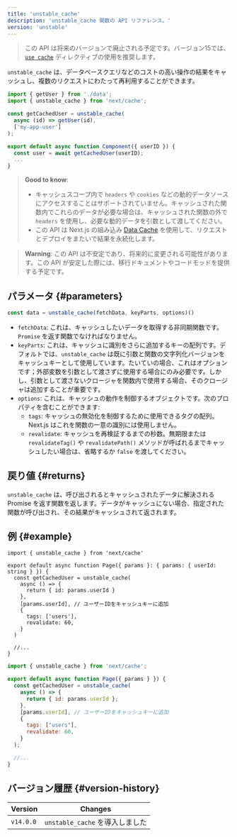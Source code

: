 ```yaml
---
title: 'unstable_cache'
description: 'unstable_cache 関数の API リファレンス。'
version: 'unstable'
---
```


> この API は将来のバージョンで廃止される予定です。バージョン15では、[`use cache`](/docs/app/api-reference/directives/use-cache) ディレクティブの使用を推奨します。

`unstable_cache` は、データベースクエリなどのコストの高い操作の結果をキャッシュし、複数のリクエストにわたって再利用することができます。

```jsx
import { getUser } from './data';
import { unstable_cache } from 'next/cache';

const getCachedUser = unstable_cache(
  async (id) => getUser(id),
  ['my-app-user']
);

export default async function Component({ userID }) {
  const user = await getCachedUser(userID);
  ...
}
```

> **Good to know**:
>
> - キャッシュスコープ内で `headers` や `cookies` などの動的データソースにアクセスすることはサポートされていません。キャッシュされた関数内でこれらのデータが必要な場合は、キャッシュされた関数の外で `headers` を使用し、必要な動的データを引数として渡してください。
> - この API は Next.js の組み込み [Data Cache](/docs/app/building-your-application/caching#data-cache) を使用して、リクエストとデプロイをまたいで結果を永続化します。

> **Warning**: この API は不安定であり、将来的に変更される可能性があります。この API が安定した際には、移行ドキュメントやコードモッドを提供する予定です。

## パラメータ {#parameters}

```jsx
const data = unstable_cache(fetchData, keyParts, options)()
```

- `fetchData`: これは、キャッシュしたいデータを取得する非同期関数です。`Promise` を返す関数でなければなりません。
- `keyParts`: これは、キャッシュに識別をさらに追加するキーの配列です。デフォルトでは、`unstable_cache` は既に引数と関数の文字列化バージョンをキャッシュキーとして使用しています。たいていの場合、これはオプションです；外部変数を引数として渡さずに使用する場合にのみ必要です。しかし、引数として渡さないクロージャを関数内で使用する場合、そのクロージャは追加することが重要です。
- `options`: これは、キャッシュの動作を制御するオブジェクトです。次のプロパティを含むことができます:
  - `tags`: キャッシュの無効化を制御するために使用できるタグの配列。Next.js はこれを関数の一意の識別には使用しません。
  - `revalidate`: キャッシュを再検証するまでの秒数。無期限または `revalidateTag()` や `revalidatePath()` メソッドが呼ばれるまでキャッシュしたい場合は、省略するか `false` を渡してください。

## 戻り値 {#returns}

`unstable_cache` は、呼び出されるとキャッシュされたデータに解決される Promise を返す関数を返します。データがキャッシュにない場合、指定された関数が呼び出され、その結果がキャッシュされて返されます。

## 例 {#example}

<Tabs>
<TabItem value="tsx" label="TypeScript">

```tsx title="app/page.tsx" switcher
import { unstable_cache } from 'next/cache'

export default async function Page({ params }: { params: { userId: string } }) {
  const getCachedUser = unstable_cache(
    async () => {
      return { id: params.userId }
    },
    [params.userId], // ユーザーIDをキャッシュキーに追加
    {
      tags: ['users'],
      revalidate: 60,
    }
  )

  //...
}
```

</TabItem>
<TabItem value="jsx" label="JavaScript">

```jsx title="app/page.jsx" switcher
import { unstable_cache } from 'next/cache';

export default async function Page({ params } }) {
  const getCachedUser = unstable_cache(
    async () => {
      return { id: params.userId };
    },
    [params.userId], // ユーザーIDをキャッシュキーに追加
    {
      tags: ["users"],
      revalidate: 60,
    }
  );

  //...
}
```

</TabItem>
</Tabs>

## バージョン履歴 {#version-history}

| Version   | Changes                         |
| --------- | ------------------------------- |
| `v14.0.0` | `unstable_cache` を導入しました |
